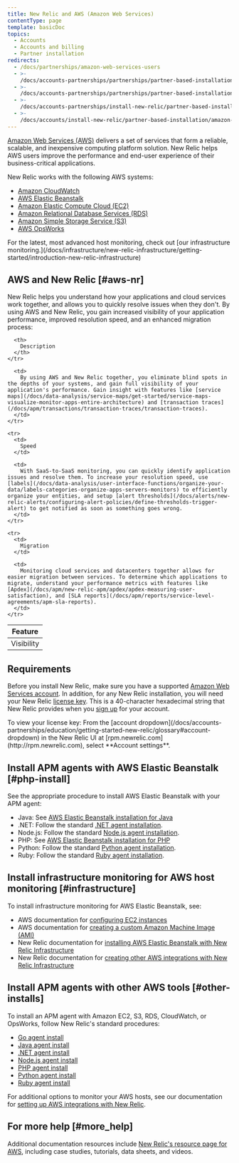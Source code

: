 ```yaml
---
title: New Relic and AWS (Amazon Web Services)
contentType: page
template: basicDoc
topics:
  - Accounts
  - Accounts and billing
  - Partner installation
redirects:
  - /docs/partnerships/amazon-web-services-users
  - >-
    /docs/accounts-partnerships/partnerships/partner-based-installation/amazon-web-services-aws-users-and
  - >-
    /docs/accounts-partnerships/partnerships/partner-based-installation/amazon-web-services-aws-users
  - >-
    /docs/accounts-partnerships/install-new-relic/partner-based-installation/amazon-web-services-aws-users
  - >-
    /docs/accounts/install-new-relic/partner-based-installation/amazon-web-services-aws-users
---
```


[Amazon Web Services (AWS)](http://aws.amazon.com/ "Link opens in a new window") delivers a set of services that form a reliable, scalable, and inexpensive computing platform solution. New Relic helps AWS users improve the performance and end-user experience of their business-critical applications.

New Relic works with the following AWS systems:

* [Amazon CloudWatch](https://aws.amazon.com/cloudwatch/)
* [AWS Elastic Beanstalk](https://aws.amazon.com/elasticbeanstalk)
* [Amazon Elastic Compute Cloud (EC2)](https://aws.amazon.com/ec2/)
* [Amazon Relational Database Services (RDS)](https://aws.amazon.com/rds/)
* [Amazon Simple Storage Service (S3)](https://aws.amazon.com/s3/)
* [AWS OpsWorks](https://aws.amazon.com/opsworks)

<Callout variant="tip">
  For the latest, most advanced host monitoring, check out [our infrastructure monitoring.](/docs/infrastructure/new-relic-infrastructure/getting-started/introduction-new-relic-infrastructure)
</Callout>

## AWS and New Relic [#aws-nr]

New Relic helps you understand how your applications and cloud services work together, and allows you to quickly resolve issues when they don't. By using AWS and New Relic, you gain increased visibility of your application performance, improved resolution speed, and an enhanced migration process:

<Table>
  <thead>
    <tr>
      <th style={{ width: "150px" }}>
        Feature
      </th>

      <th>
        Description
      </th>
    </tr>
  </thead>

  <tbody>
    <tr>
      <td>
        Visibility
      </td>

      <td>
        By using AWS and New Relic together, you eliminate blind spots in the depths of your systems, and gain full visibility of your application's performance. Gain insight with features like [service maps](/docs/data-analysis/service-maps/get-started/service-maps-visualize-monitor-apps-entire-architecture) and [transaction traces](/docs/apm/transactions/transaction-traces/transaction-traces).
      </td>
    </tr>

    <tr>
      <td>
        Speed
      </td>

      <td>
        With SaaS-to-SaaS monitoring, you can quickly identify application issues and resolve them. To increase your resolution speed, use [labels](/docs/data-analysis/user-interface-functions/organize-your-data/labels-categories-organize-apps-servers-monitors) to efficiently organize your entities, and setup [alert thresholds](/docs/alerts/new-relic-alerts/configuring-alert-policies/define-thresholds-trigger-alert) to get notified as soon as something goes wrong.
      </td>
    </tr>

    <tr>
      <td>
        Migration
      </td>

      <td>
        Monitoring cloud services and datacenters together allows for easier migration between services. To determine which applications to migrate, understand your performance metrics with features like [Apdex](/docs/apm/new-relic-apm/apdex/apdex-measuring-user-satisfaction), and [SLA reports](/docs/apm/reports/service-level-agreements/apm-sla-reports).
      </td>
    </tr>
  </tbody>
</Table>

## Requirements

Before you install New Relic, make sure you have a supported [Amazon Web Services account](http://aws.amazon.com/elasticbeanstalk/ "Link opens in a new window"). In addition, for any New Relic installation, you will need your New Relic [license key](/docs/accounts-partnerships/accounts/account-setup/license-key). This is a 40-character hexadecimal string that New Relic provides when you [sign up](http://newrelic.com/signup "Link opens in a new window") for your account.

<Callout variant="tip">
  To view your license key: From the [account dropdown](/docs/accounts-partnerships/education/getting-started-new-relic/glossary#account-dropdown) in the New Relic UI at [rpm.newrelic.com](http://rpm.newrelic.com), select **Account settings**.
</Callout>

## Install APM agents with AWS Elastic Beanstalk [#php-install]

See the appropriate procedure to install AWS Elastic Beanstalk with your APM agent:

* Java: See [AWS Elastic Beanstalk installation for Java](/docs/agents/java-agent/frameworks/aws-elastic-beanstalk-installation-java)
* .NET: Follow the standard [.NET agent installation](/docs/agents/net-agent/installation-configuration/installing-net-agent).
* Node.js: Follow the standard [Node.js agent installation](/docs/agents/nodejs-agent/installation-configuration/installing-maintaining-nodejs).
* PHP: See [AWS Elastic Beanstalk installation for PHP](/docs/agents/php-agent/frameworks-libraries/aws-elastic-beanstalk-installation-php)
* Python: Follow the standard [Python agent installation](/docs/agents/python-agent/installation-configuration/python-agent-installation).
* Ruby: Follow the standard [Ruby agent installation](/docs/agents/ruby-agent/installation-configuration/ruby-agent-installation).

## Install infrastructure monitoring for AWS host monitoring [#infrastructure]

To install infrastructure monitoring for AWS Elastic Beanstalk, see:

* AWS documentation for [configuring EC2 instances](http://docs.aws.amazon.com/elasticbeanstalk/latest/dg/using-features.managing.ec2.html)
* AWS documentation for [creating a custom Amazon Machine Image (AMI)](http://docs.aws.amazon.com/elasticbeanstalk/latest/dg/using-features.customenv.html)
* New Relic documentation for [installing AWS Elastic Beanstalk with New Relic Infrastructure](/docs/infrastructure/amazon-integrations/amazon-integrations/install-aws-elastic-beanstalk-new-relic-infrastructure)
* New Relic documentation for [creating other AWS integrations with New Relic Infrastructure](/docs/infrastructure/infrastructure-integrations/getting-started/connect-aws-integrations-infrastructure)

## Install APM agents with other AWS tools [#other-installs]

To install an APM agent with Amazon EC2, S3, RDS, CloudWatch, or OpsWorks, follow New Relic's standard procedures:

* [Go agent install](/docs/agents/go-agent/installation/install-new-relic-go)
* [Java agent install](/docs/agents/java-agent/installation/java-agent-self-installer)
* [.NET agent install](/docs/agents/net-agent/installation-configuration/installing-net-agent)
* [Node.js agent install](/docs/agents/nodejs-agent/installation-configuration/installing-maintaining-nodejs)
* [PHP agent install](/docs/agents/php-agent/installation/php-agent-installation-overview)
* [Python agent install](/docs/agents/python-agent/installation-configuration/python-agent-installation)
* [Ruby agent install](/docs/agents/ruby-agent/installation-configuration/ruby-agent-installation)

For additional options to monitor your AWS hosts, see our documentation for [setting up AWS integrations with New Relic](/docs/infrastructure/infrastructure-integrations/getting-started/connect-aws-integrations-infrastructure).

## For more help [#more_help]

Additional documentation resources include [New Relic's resource page for AWS](http://newrelic.com/aws), including case studies, tutorials, data sheets, and videos.
